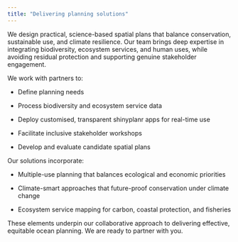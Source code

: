 ```yaml
---
title: "Delivering planning solutions"
---
```


We design practical, science-based spatial plans that balance conservation, sustainable use, and climate resilience. Our team brings deep expertise in integrating biodiversity, ecosystem services, and human uses, while avoiding residual protection and supporting genuine stakeholder engagement.

We work with partners to:

* Define planning needs

* Process biodiversity and ecosystem service data

*	Deploy customised, transparent shinyplanr apps for real-time use

*	Facilitate inclusive stakeholder workshops

*	Develop and evaluate candidate spatial plans

Our solutions incorporate:

*	Multiple-use planning that balances ecological and economic priorities

*	Climate-smart approaches that future-proof conservation under climate change

*	Ecosystem service mapping for carbon, coastal protection, and fisheries

These elements underpin our collaborative approach to delivering effective, equitable ocean planning. We are ready to partner with you.
